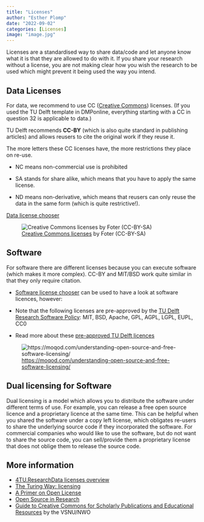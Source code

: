 ---
title: "Licenses"
author: "Esther Plomp"
date: "2022-09-02"
categories: [Licenses]
image: "image.jpg"
---

Licenses are a standardised way to share data/code and let anyone know what it is that they are allowed to do with it. If you share your research without a license, you are not making clear how you wish the research to be used which might prevent it being used the way you intend.

## Data Licenses

For data, we recommend to use CC ([Creative Commons](https://creativecommons.org/)) licenses. (If you used the TU Delft template in DMPonline, everything starting with a CC in question 32 is applicable to data.)

TU Delft recommends **CC-BY** (which is also quite standard in publishing articles) and allows reusers to cite the original work if they reuse it.

The more letters these CC licenses have, the more restrictions they place on re-use.

-   NC means non-commercial use is prohibited

-   SA stands for share alike, which means that you have to apply the same license.

-   ND means non-derivative, which means that reusers can only reuse the data in the same form (which is quite restrictive!).

[Data license chooser](https://chooser-beta.creativecommons.org/)

![[Creative Commons licenses](http://foter.com/blog/how-to-attribute-creative-commons-photos/) by Foter (CC-BY-SA)](images/paste-9A9546B6.png)

## Software

For software there are different licenses because you can execute software (which makes it more complex). CC-BY and MIT/BSD work quite similar in that they only require citation.

-   [Software license chooser](https://choosealicense.com/) can be used to have a look at software licences, however:

-   Note that the following licenses are pre-approved by the [TU Delft Research Software Policy](https://doi.org/10.5281/zenodo.4629662): MIT, BSD, Apache, GPL, AGPL, LGPL, EUPL, CC0

-   Read more about these [pre-approved TU Delft licences](https://estherplomp.github.io/TNW-OS-support/posts/software-licenses/)

![<https://moqod.com/understanding-open-source-and-free-software-licensing/>](images/paste-F8565422.png)

::: callout-note
## Dual licensing for Software

Dual licensing is a model which allows you to distribute the software under different terms of use. For example, you can release a free open source licence and a proprietary licence at the same time. This can be helpful when you shared the software under a copy left license, which obligates re-users to share the underlying source code if they incorporated the software. For commercial companies who would like to use the software, but do not want to share the source code, you can sell/provide them a proprietary license that does not oblige them to release the source code.
:::

## More information

-   [4TU.ResearchData licenses overview](https://data.4tu.nl/info/en/use/publish-cite/upload-your-data-in-our-data-repository/licencing)
-   [The Turing Way: licensing](https://the-turing-way.netlify.app/reproducible-research/licensing.html)
-   [A Primer on Open License](https://www.youtube.com/watch?v=xdBwuut6dRY&list=PL1CvC6Ez54KDvJbbdLn5rPvf1kInifEh9&index=5)
-   [Open Source in Research](https://www.youtube.com/watch?v=OskC2LNtPkU&list=PL1CvC6Ez54KDvJbbdLn5rPvf1kInifEh9&index=10)
-   [Guide to Creative Commons for Scholarly Publications and Educational Resources](https://doi.org/10.5281/zenodo.4090922) by the VSNU/NWO
